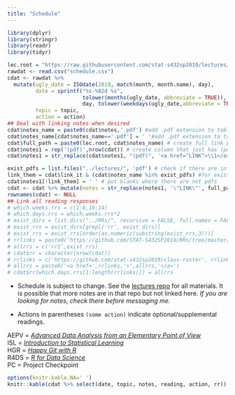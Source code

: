 ```yaml
---
title: "Schedule"
---
```


```r
library(dplyr)
library(stringr)
library(readr)
library(tidyr)

lec.root = "https://raw.githubusercontent.com/stat-s432sp2019/lectures/master/"
rawdat <- read.csv("schedule.csv")
cdat <- rawdat %>%
  mutate(ugly_date = ISOdate(2019, match(month, month.name), day),
         date = sprintf("%s-%02d %s",
                        tolower(months(ugly_date, abbreviate = TRUE)),
                        day, tolower(weekdays(ugly_date,abbreviate = TRUE))),
         topic = topic,
         action = action)
## Deal with linking notes when desired
cdat$notes_name = paste0(cdat$notes,'.pdf') #add .pdf extension to table entry for linking
cdat$notes_name[cdat$notes_name=='.pdf'] = ' '#add .pdf extension to table entry for linking
cdat$full_path = paste0(lec.root, cdat$notes_name) # create full link path
cdat$notes1 = rep('(pdf)',nrow(cdat)) # create column that just has (pdf) in it.
cdat$notes1 = str_replace(cdat$notes1, "(pdf)", '<a href="LINK">\\1</a>') # \\1 -> 'escape' 'take item 1 from the pattern and put it here in the new string

exist_pdfs = list.files("../lectures/", 'pdf') # check if there are infact lecture notes
link_them = cdat$link_it & (cdat$notes_name %in% exist_pdfs) #for existing lecture notes, link them.
cdat$notes1[!link_them] = ' ' # put blanks where there are not pdfs
cdat <- cdat %>% mutate(notes = str_replace(notes1, '\"LINK\"', full_path))
rownames(cdat) <- NULL
## Link all reading responses
# which.weeks.rrs = c(1:8,10:14)
# which.days.rrs = which.weeks.rrs*2
# exist_dirs = list.dirs("../RRs/", recursive = FALSE, full.names = FALSE)
# exist_rrs = exist_dirs[grepl('rr', exist_dirs)]
# exist_rrs = exist_rrs[order(as.numeric(substring(exist_rrs,3)))]
# rrlinks = paste0('https://github.com/STAT-S432SP2019/RRs/tree/master/', exist_rrs)
# allrrs = c('rr1',exist_rrs)
# cdat$rr = character(nrow(cdat))
# rrlinks = c('https://github.com/stat-s432sp2019/class-roster', rrlinks)
# allrrs = paste0('<a href=',rrlinks,'>',allrrs,'</a>')
# cdat$rr[which.days.rrs[1:length(rrlinks)]] = allrrs
```


* Schedule is subject to change. See the [lectures repo](https://github.com/stat-s432sp2019/lectures) for all materials. It is possible that more notes are in that repo but not linked here. _If you are looking for notes, check there before messaging me._  

* Actions in parentheses `(some action)` indicate optional/supplemental readings.

AEPV = [_Advanced Data Analysis from an Elementary Point of View_](AEPV.pdf)  
ISL = [_Introduction to Statistical Learning_](ISL.pdf)  
HGR = [_Happy Git with R_](http://happygitwithr.com/)  
R4DS = [_R for Data Science_](http://r4ds.had.co.nz)  
PC = Project Checkpoint

```r
options(knitr.kable.NA=' ')
knitr::kable(cdat %>% select(date, topic, notes, reading, action, rr))
```